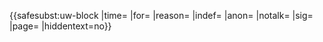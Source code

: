 {{<includeonly>safesubst:</includeonly>uw-block
|time={{{time|}}}
|for={{{for|}}}
|reason={{{reason|在條目中[[wp:PROMOTION|進行宣傳或自我推廣]]，違反[[wp:COI|利益衝突]]及[[wp:ORG|關注度]]指引}}}
|indef={{{indef|}}}
|anon={{{anon|}}}
|notalk={{{notalk|}}}
|sig={{{sig|}}}
|page={{{page|}}}
|hiddentext=no}}<includeonly>{{safesubst:#ifeq:{{{indef|}}}|yes|{{{category|[[Category:因進行宣傳而被永久封禁的維基人|{{PAGENAME}}]]}}}|{{{category|[[Category:因進行宣傳而被暫時封禁的維基人|{{PAGENAME}}]]}}}}}</includeonly><!-- Template:uw-adblock --><noinclude>
{{Block notice|temp or indef=yes|Twinkle=no|banners=
|category=[[Category:封禁模板|{{PAGENAME}}]]
}}
</noinclude>